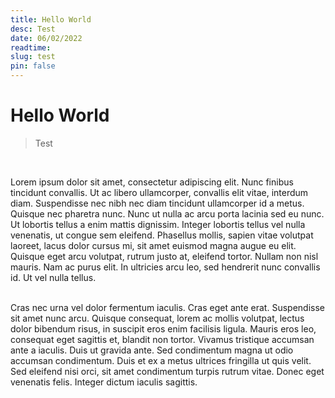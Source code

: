 ```yaml
---
title: Hello World
desc: Test
date: 06/02/2022
readtime: 
slug: test
pin: false
---
```


# Hello World
> Test  
<br />

Lorem ipsum dolor sit amet, consectetur adipiscing elit. Nunc finibus tincidunt convallis. Ut ac libero ullamcorper, convallis elit vitae, interdum diam. Suspendisse nec nibh nec diam tincidunt ullamcorper id a metus. Quisque nec pharetra nunc. Nunc ut nulla ac arcu porta lacinia sed eu nunc. Ut lobortis tellus a enim mattis dignissim. Integer lobortis tellus vel nulla venenatis, ut congue sem eleifend. Phasellus mollis, sapien vitae volutpat laoreet, lacus dolor cursus mi, sit amet euismod magna augue eu elit. Quisque eget arcu volutpat, rutrum justo at, eleifend tortor. Nullam non nisl mauris. Nam ac purus elit. In ultricies arcu leo, sed hendrerit nunc convallis id. Ut vel nulla tellus.  
<br />

Cras nec urna vel dolor fermentum iaculis. Cras eget ante erat. Suspendisse sit amet nunc arcu. Quisque consequat, lorem ac mollis volutpat, lectus dolor bibendum risus, in suscipit eros enim facilisis ligula. Mauris eros leo, consequat eget sagittis et, blandit non tortor. Vivamus tristique accumsan ante a iaculis. Duis ut gravida ante. Sed condimentum magna ut odio accumsan condimentum. Duis et ex a metus ultrices fringilla ut quis velit. Sed eleifend nisi orci, sit amet condimentum turpis rutrum vitae. Donec eget venenatis felis. Integer dictum iaculis sagittis.
